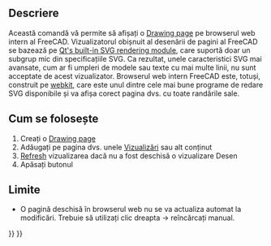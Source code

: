 <languages/>
{{docnav|[[Drawing_Clip|Clip]]|[[Drawing_Orthoviews|Ortho Views]]|[[Drawing_Workbench|Drawing Workbench]]|IconL=Drawing_Clip.png|IconC=Workbench_Drawing.svg|IconR=Drawing_Orthoviews.png}}

{{GuiCommand|Name=Drawing Openbrowser|Workbenches=[[Drawing Workbench|Drawing]], Complete|MenuLocation=Drawing → Open Browser|Shortcut=none}}

<span id="Description"></span>
==Descriere==

Această comandă vă permite să afișați o [[Drawing Landscape A3 | Drawing page]] pe browserul web intern al FreeCAD. Vizualizatorul obișnuit al desenării de pagini al FreeCAD se bazează pe  [http://qt-project.org/doc/qt-5.0/qtsvg/svgrendering.html Qt's built-in SVG rendering module], care suportă doar un subgrup mic din specificațiile SVG. Ca rezultat, unele caracteristici SVG mai avansate, cum ar fi umpleri de modele sau texte cu mai multe linii, nu sunt acceptate de acest vizualizator. Browserul web intern FreeCAD este, totuși, construit pe [http://en.wikipedia.org/wiki/WebKit webkit], care este unul dintre cele mai bune programe de redare SVG disponibile și va afișa corect pagina dvs. cu toate randările sale.

<span id="Usage"></span>
<div class="mw-translate-fuzzy">
== Cum se folosește ==
</div>

# Creați o [[Drawing Landscape A3|Drawing page]]
# Adăugați pe pagina dvs. unele [[Drawing_View/ro | Vizualizări]] sau alt conținut
# [[Std_Refresh|Refresh]] vizualizarea dacă nu a fost deschisă o vizualizare Desen
# Apăsați butonul {{KEY|[[Image:Drawing Openbrowser.png|16px]] [[Drawing Openbrowser]]}}

<span id="Limitations"></span>
==Limite==

<div class="mw-translate-fuzzy">
* O pagină deschisă în browserul web nu se va actualiza automat la modificări. Trebuie să utilizați clic dreapta -> reîncărcați manual.
</div>

{{docnav|[[Drawing_Clip|Clip]]|[[Drawing_Orthoviews|Ortho Views]]|[[Drawing_Workbench|Drawing Workbench]]|IconL=Drawing_Clip.png|IconC=Workbench_Drawing.svg|IconR=Drawing_Orthoviews.png}}

{{Drawing Tools navi{{#translation:}}}}
{{Userdocnavi{{#translation:}}}}